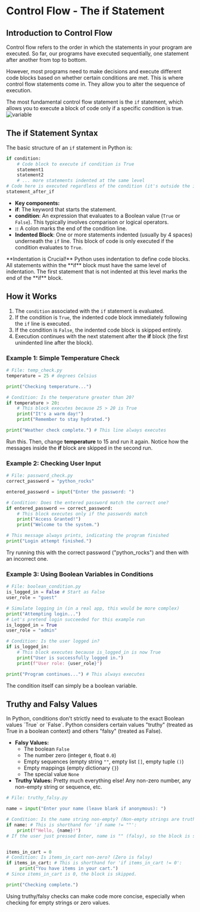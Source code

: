 # Control Flow - The **if** Statement

## Introduction to Control Flow
<section id="control-flow"></section>

<span className="highlight">Control flow</span> refers to the order in which the statements in your program are executed. So far, our programs have executed sequentially, one statement after another from top to bottom.

However, most programs need to make decisions and execute different code blocks based on whether certain conditions are met. This is where control flow statements come in. They allow you to alter the sequence of execution.

The most fundamental control flow statement is the `if` statement, which allows you to execute a block of code only if a specific condition is true.
<img src="/src/courses/python/images/control_flow.png" alt="variable" className="w-150 h-100 mx-auto" />
## The if Statement Syntax
<section id="if-statement"></section>

The basic structure of an `if` statement in Python is:

```python
if condition:
    # Code block to execute if condition is True
    statement1
    statement2
    # ... more statements indented at the same level
# Code here is executed regardless of the condition (it's outside the if block)
statement_after_if
```

* **Key components:**
*   **if**: The keyword that starts the statement.
*   **condition**: An expression that evaluates to a Boolean value (`True` or `False`). This typically involves comparison or logical operators.
*   **::** A colon marks the end of the condition line.
*   **Indented Block**: One or more statements indented (usually by 4 spaces) underneath the `if` line. This block of code is <span className="highlight">only executed if the condition evaluates to `True`</span>.

<div className="note">
  **Indentation is Crucial!** Python uses indentation to define code blocks. All statements within the **if** block must have the same level of indentation. The first statement that is not indented at this level marks the end of the **if** block.
</div>

## How it Works
<section id="how-it-works"></section>

1.  The `condition` associated with the `if` statement is evaluated.
2.  If the condition is `True`, the indented code block immediately following the `if` line is executed.
3.  If the condition is `False`, the indented code block is skipped entirely.
4.  Execution continues with the next statement after the **if** block (the first unindented line after the block).

### Example 1: Simple Temperature Check

```python
# File: temp_check.py
temperature = 25 # degrees Celsius

print("Checking temperature...")

# Condition: Is the temperature greater than 20?
if temperature > 20:
    # This block executes because 25 > 20 is True
    print("It's a warm day!")
    print("Remember to stay hydrated.")

print("Weather check complete.") # This line always executes
```

Run this. Then, change **temperature** to 15 and run it again. Notice how the messages inside the **if** block are skipped in the second run.

### Example 2: Checking User Input

```python
# File: password_check.py
correct_password = "python_rocks"

entered_password = input("Enter the password: ")

# Condition: Does the entered password match the correct one?
if entered_password == correct_password:
    # This block executes only if the passwords match
    print("Access Granted!")
    print("Welcome to the system.")

# This message always prints, indicating the program finished
print("Login attempt finished.")
```

Try running this with the correct password ("python\_rocks") and then with an incorrect one.

### Example 3: Using Boolean Variables in Conditions

```python
# File: boolean_condition.py
is_logged_in = False # Start as False
user_role = "guest"

# Simulate logging in (in a real app, this would be more complex)
print("Attempting login...")
# Let's pretend login succeeded for this example run
is_logged_in = True
user_role = "admin"

# Condition: Is the user logged in?
if is_logged_in:
    # This block executes because is_logged_in is now True
    print("User is successfully logged in.")
    print(f"User role: {user_role}")

print("Program continues...") # This always executes
```

The condition itself can simply be a boolean variable.

## Truthy and Falsy Values
<section id="truthy-falsy"></section>
In Python, conditions don't strictly need to evaluate to the exact Boolean values `True` or `False`. Python considers certain values "truthy" (treated as True in a boolean context) and others "falsy" (treated as False).

*   **Falsy Values:**
    *   The boolean `False`
    *   The number zero (integer `0`, float `0.0`)
    *   Empty sequences (empty string `""`, empty list `[]`, empty tuple `()`)
    *   Empty mappings (empty dictionary `{}`)
    *   The special value `None`
*   **Truthy Values:** Pretty much everything else! Any non-zero number, any non-empty string or sequence, etc.

```python
# File: truthy_falsy.py

name = input("Enter your name (leave blank if anonymous): ")

# Condition: Is the name string non-empty? (Non-empty strings are truthy)
if name: # This is shorthand for 'if name != ""':
    print(f"Hello, {name}!")
# If the user just pressed Enter, name is "" (falsy), so the block is skipped.


items_in_cart = 0
# Condition: Is items_in_cart non-zero? (Zero is falsy)
if items_in_cart: # This is shorthand for 'if items_in_cart != 0':
     print("You have items in your cart.")
# Since items_in_cart is 0, the block is skipped.

print("Checking complete.")
```

Using truthy/falsy checks can make code more concise, especially when checking for empty strings or zero values.



<section id="Quiz-time"></section>

<Quiz questions={pythonQuiz} />
